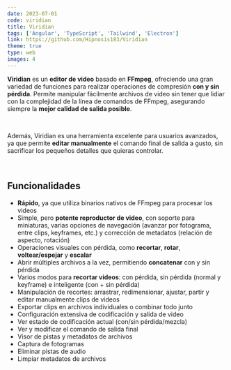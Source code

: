 ```yaml
---
date: 2023-07-01
code: viridian
title: Viridian
tags: ['Angular', 'TypeScript', 'Tailwind', 'Electron']
link: https://github.com/Hipnosis183/Viridian
theme: true
type: web
images: 4
---
```


**Viridian** es un **editor de video** basado en **FFmpeg**, ofreciendo una gran variedad de funciones para realizar operaciones de compresión **con y sin pérdida**. Permite manipular fácilmente archivos de video sin tener que lidiar con la complejidad de la línea de comandos de FFmpeg, asegurando siempre la **mejor calidad de salida posible**.

<br />

Además, Viridian es una herramienta excelente para usuarios avanzados, ya que permite **editar manualmente** el comando final de salida a gusto, sin sacrificar los pequeños detalles que quieras controlar.

<br />

## Funcionalidades

- **Rápido**, ya que utiliza binarios nativos de FFmpeg para procesar los videos
- Simple, pero **potente reproductor de video**, con soporte para miniaturas, varias opciones de navegación (avanzar por fotograma, entre clips, keyframes, etc.) y corrección de metadatos (relación de aspecto, rotación)
- Operaciones visuales con pérdida, como **recortar**, **rotar**, **voltear/espejar** y **escalar**
- Abrir múltiples archivos a la vez, permitiendo **concatenar** con y sin pérdida
- Varios modos para **recortar videos**: con pérdida, sin pérdida (normal y keyframe) e inteligente (con + sin pérdida)
- Manipulación de recortes: arrastrar, redimensionar, ajustar, partir y editar manualmente clips de videos
- Exportar clips en archivos individuales o combinar todo junto
- Configuración extensiva de codificación y salida de video
- Ver estado de codificación actual (con/sin pérdida/mezcla)
- Ver y modificar el comando de salida final
- Visor de pistas y metadatos de archivos
- Captura de fotogramas
- Eliminar pistas de audio
- Limpiar metadatos de archivos